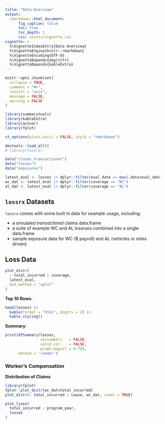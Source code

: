 ```yaml
---
title: "Data-Overview"
output: 
  rmarkdown::html_document:
      fig_caption: false
      toc: true
      toc_depth: 1
      css: assets/vignette.css
vignette: >
  %\VignetteIndexEntry{Data Overview}
  %\VignetteEngine{knitr::rmarkdown}
  %\VignetteEncoding{UTF-8}
  %\VignetteDepends{magrittr}
  %\VignetteDepends{kableExtra}
---
```


```r
knitr::opts_chunk$set(
  collapse = TRUE,
  comment = "#>",
  results = "asis",
  message = FALSE,
  warning = FALSE
)

library(summarytools)
library(kableExtra)
library(actuar)
library(fplot)

st_options(plain.ascii = FALSE, style = "rmarkdown")
```

```r
devtools::load_all()
# library(lossrx)

data("claims_transactional")
data("losses")
data("exposures")

latest_eval <- losses |> dplyr::filter(eval_date == max(.data$eval_date))
wc_dat <- latest_eval |> dplyr::filter(coverage == "WC")
al_dat <- latest_eval |> dplyr::filter(coverage == "AL")
```

## `lossrx` Datasets

`lossrx` comes with some built in data for example usage, including:

- a simulated *transactional* claims data.frame
- a suite of example WC and AL lossruns combined into a single data.frame
- sample exposure data for WC ($ payroll) and AL (vehicles or miles driven)


## Loss Data

```r
plot_distr(
  ~ total_incurred | coverage,
  latest_eval,
  mod.method = "split"
)
```

**Top 10 Rows**:

```r
head(losses) |>
  kable(format = "html", digits = 2) |>
  kable_styling()
```

**Summary**:

```r
print(dfSummary(losses, 
                varnumbers   = FALSE, 
                valid.col    = FALSE, 
                graph.magnif = 0.76),
      method = 'render')
```

### Worker's Compensation

**Distribution of Claims**

```r
library(fplot)
fplot::plot_distr(wc_dat$total_incurred)
plot_distr(~ total_incurred | cause, wc_dat, cumul = TRUE)

```


```r
plot_lines(
  total_incurred ~ program_year,
  losses
)
```
